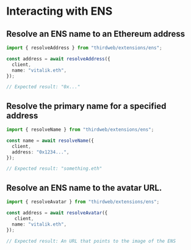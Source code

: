 # Interacting with ENS

## Resolve an ENS name to an Ethereum address
```ts
import { resolveAddress } from "thirdweb/extensions/ens";

const address = await resolveAddress({
  client,
  name: "vitalik.eth",
});

// Expected result: "0x..."
```

## Resolve the primary name for a specified address
```ts
import { resolveName } from "thirdweb/extensions/ens";

const name = await resolveName({
  client,
  address: "0x1234...",
});

// Expected result: "something.eth"
```

## Resolve an ENS name to the avatar URL.
```ts
import { resolveAvatar } from "thirdweb/extensions/ens";

const address = await resolveAvatar({
   client,
  name: "vitalik.eth",
});

// Expected result: An URL that points to the image of the ENS
```